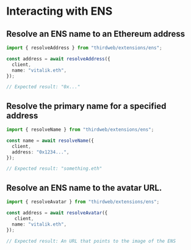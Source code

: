 # Interacting with ENS

## Resolve an ENS name to an Ethereum address
```ts
import { resolveAddress } from "thirdweb/extensions/ens";

const address = await resolveAddress({
  client,
  name: "vitalik.eth",
});

// Expected result: "0x..."
```

## Resolve the primary name for a specified address
```ts
import { resolveName } from "thirdweb/extensions/ens";

const name = await resolveName({
  client,
  address: "0x1234...",
});

// Expected result: "something.eth"
```

## Resolve an ENS name to the avatar URL.
```ts
import { resolveAvatar } from "thirdweb/extensions/ens";

const address = await resolveAvatar({
   client,
  name: "vitalik.eth",
});

// Expected result: An URL that points to the image of the ENS
```